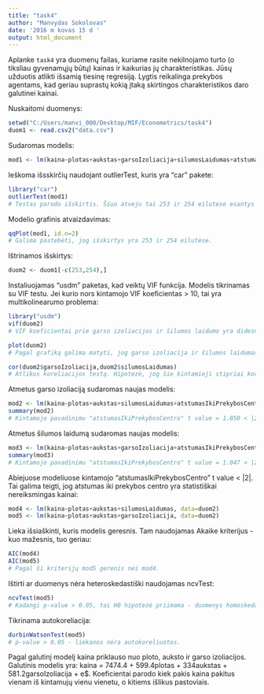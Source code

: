 ```yaml
---
title: "task4"
author: "Manvydas Sokolovas"
date: '2016 m kovas 15 d '
output: html_document
---
```


Aplanke `task4` yra duomenų failas, kuriame rasite nekilnojamo turto (o tiksliau gyvenamųjų būtų) 
kainas ir kaikurias jų charakteristikas.
Jūsų užduotis atlikti išsamią tiesinę regresiją. 
Lygtis reikalinga prekybos agentams, 
kad geriau suprastų kokią
įtaką skirtingos charakteristikos daro galutinei kainai.

Nuskaitomi duomenys:

```r
setwd("C:/Users/manvi_000/Desktop/MIF/Econometrics/task4")
duom1 <- read.csv2("data.csv")
```

Sudaromas modelis:

```r
mod1 <- lm(kaina~plotas+aukstas+garsoIzoliacija+silumosLaidumas+atstumasIkiPrekybosCentro,data=duom1)
```

Ieškoma išsskirčių naudojant outlierTest, kuris yra "car" pakete:

```r
library("car")
outlierTest(mod1)
# Testas parodo išskirtis. Šiuo atveju tai 253 ir 254 eilutese esantys duomenys
```

Modelio grafinis atvaizdavimas:

```r
qqPlot(mod1, id.n=2)
# Galima pastebėti, jog išskirtys yra 253 ir 254 eilutėse.
```

Ištrinamos išskirtys:

```r
duom2 <- duom1[-c(253,254),]
```

Instaliuojamas "usdm" paketas, kad veiktų VIF funkcija. Modelis tikrinamas su VIF testu. Jei kurio nors kintamojo VIF koeficientas > 10, tai yra multikolinearumo problema:

```r
library("usdm")
vif(duom2)
# VIF koeficientai prie garso izoliacijos ir šilumos laidumo yra didesni nei 10. Tai reiškia, jog turime multikolinearumo problemų.
```
```r
plot(duom2)
# Pagal grafiką galima matyti, jog garso izoliacija ir šilumos laidumas koreliuoja.
```
```r
cor(duom2$garsoIzoliacija,duom2$silumosLaidumas)
# Atlikus koreliacijos testą. Hipotezė, jog šie kintamieji stipriai koreliuoja pasitvirtina.
```

Atmetus garso izoliaciją sudaromas naujas modelis:

```r

mod2 <- lm(kaina~plotas+aukstas+silumosLaidumas+atstumasIkiPrekybosCentro,data=duom2)
summary(mod2)
# Kintamojo pavadinimu "atstumasIkiPrekybosCentro" t value = 1.050 < |2|.
```

Atmetus šilumos laidumą sudaromas naujas modelis:

```r
mod3 <- lm(kaina~plotas+aukstas+garsoIzoliacija+atstumasIkiPrekybosCentro,data=duom2)
summary(mod3)
# Kintamojo pavadinimu "atstumasIkiPrekybosCentro" t value = 1.047 < |2|.
```

Abiejuose modeliuose kintamojo "atstumasIkiPrekybosCentro" t value < |2|. Tai galima teigti, jog atstumas iki prekybos centro yra statistiškai nereiksmingas kainai:

```r
mod4 <- lm(kaina~plotas+aukstas+silumosLaidumas, data=duom2)
mod5 <- lm(kaina~plotas+aukstas+garsoIzoliacija, data=duom2)
```

Lieka išsiaškinti, kuris modelis geresnis. Tam naudojamas Akaike kriterijus - kuo mažesnis, tuo geriau:

```r
AIC(mod4)
AIC(mod5)
# Pagal ši kriterijų mod5 gerenis nei mod4.
```

Ištirti ar duomenys nėra heteroskedastiški naudojamas ncvTest:

```r
ncvTest(mod5)
# Kadangi p-value > 0.05, tai H0 hipotezė priimama - duomenys homoskedastiški.
```

Tikrinama autokoreliacija:

```r
durbinWatsonTest(mod5)
# p-value > 0.05 - liekanos nėra autokoreliuotos.
```

Pagal galutinį modelį kaina priklauso nuo ploto, auksto ir garso izoliacijos. Galutinis modelis yra: kaina = 7474.4 + 599.4plotas + 334aukstas + 581.2garsoIzoliacija + e$. Koeficientai parodo kiek pakis kaina pakitus vienam iš kintamujų vienu vienetu, o kitiems išlikus pastoviais.




